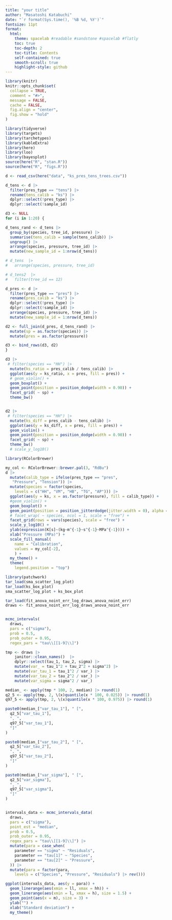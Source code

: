 ```yaml
---
title: "your title"
author: "Masatoshi Katabuchi"
date: "`r format(Sys.time(), '%B %d, %Y')`"
fontsize: 11pt
format:
  html:
    theme: spacelab #readable #sandstone #spacelab #flatly
    toc: true
    toc-depth: 2
    toc-title: Contents
    self-contained: true
    smooth-scroll: true
    highlight-style: github
---
```


```r
library(knitr)
knitr::opts_chunk$set(
  collapse = TRUE,
  comment = "#>",
  message = FALSE,
  cache = FALSE,
  fig.align = "center",
  fig.show = "hold"
)
```


```r
library(tidyverse)
library(targets)
library(tarchetypes)
library(kableExtra)
library(here)
library(loo)
library(bayesplot)
source(here("R", "stan.R"))
source(here("R", "figs.R"))
```

```r
d <- read_csv(here("data", "ks_pres_tens_trees.csv"))

d_tens <- d |>
  filter(pres_type == "tens") |>
  rename(tens_calib = "ks") |>
  dplyr::select(!pres_type) |>
  dplyr::select(!sample_id)

d3 <- NULL
for (i in 1:20) {

d_tens_rand <- d_tens |>
  group_by(species, tree_id, pressure) |>
  summarise(tens_calib = sample(tens_calib)) |>
  ungroup() |>
  arrange(species, pressure, tree_id) |>
  mutate(new_sample_id = 1:nrow(d_tens))

# d_tens  |>
#   arrange(species, pressure, tree_id)

# d_tens2  |>
#   filter(tree_id == 12)

d_pres <- d |>
  filter(pres_type == "pres") |>
  rename(pres_calib = "ks") |>
  dplyr::select(!pres_type) |>
  dplyr::select(!sample_id) |>
  arrange(species, pressure, tree_id) |>
  mutate(new_sample_id = 1:nrow(d_tens))

d2 <- full_join(d_pres, d_tens_rand) |>
  mutate(sp = as.factor(species)) |>
  mutate(pres = as.factor(pressure))

d3 <- bind_rows(d3, d2)
}

d3 |>
 # filter(species == "HH") |>
  mutate(ks_ratio = pres_calib / tens_calib) |>
  ggplot(aes(y = ks_ratio, x = pres, fill = pres)) +
  # geom_violin() +
  geom_boxplot() +
  geom_point(position = position_dodge(width = 0.90)) +
  facet_grid( ~ sp) +
  theme_bw()


d2 |>
 # filter(species == "HH") |>
  mutate(ks_diff = pres_calib - tens_calib) |>
  ggplot(aes(y = ks_diff, x = pres, fill = pres)) +
  geom_violin() +
  geom_point(position = position_dodge(width = 0.90)) +
  facet_grid( ~ sp) +
  theme_bw()
  # scale_y_log10()
```


```r
library(RColorBrewer)

my_col <- RColorBrewer::brewer.pal(3, "RdBu")
d |>
  mutate(calib_type = ifelse(pres_type == "pres",
   "Pressure", "Tension")) |>
  mutate(species = factor(species,
    levels = c("HH", "VM", "HB", "TG", "AP"))) |>
  ggplot(aes(y = ks, x = as.factor(pressure), fill = calib_type)) +
  #geom_violin() +
  geom_boxplot() +
  geom_point(position = position_jitterdodge(jitter.width = 0), alpha = 0.5) +
  # facet_wrap( ~ species, ncol = 1, scale = "free") +
  facet_grid(rows = vars(species), scale = "free") +
  scale_y_log10() +
  ylab(expression(K[s]~(kg~m^{-1}~s^{-1}~MPa^{-1}))) +
  xlab("Pressure (MPa)") +
  scale_fill_manual(
    name = "Calibration",
    values = my_col[-2],
    ) +
  my_theme() +
  theme(
    legend.position = "top")

```

```r
library(patchwork)
tar_load(sma_scatter_log_plot)
tar_load(ks_box_plot)
sma_scatter_log_plot + ks_box_plot
```


```r
tar_load(fit_anova_noint_err_log_draws_anova_noint_err)
draws <- fit_anova_noint_err_log_draws_anova_noint_err


mcmc_intervals(
  draws,
  pars = c("sigma"),
  prob = 0.5,
  prob_outer = 0.95,
  regex_pars = "tau\\[[1-9]\\]")

```

```r
tmp <- draws |>
    janitor::clean_names()  |>
    dplyr::select(tau_1, tau_2, sigma) |>
    mutate(var_ = tau_1^2 + tau_2^2 + sigma^2) |>
    mutate(var_tau_1 = tau_1^2 / var_) |>
    mutate(var_tau_2 = tau_2^2 / var_) |>
    mutate(var_sigma = sigma^2 / var_)

median_ <- apply(tmp * 100, 2, median) |> round(1)
q2_5 <- apply(tmp, 2, \(x)quantile(x * 100, 0.025)) |> round(1)
q97_5 <- apply(tmp, 2, \(x)quantile(x * 100, 0.975)) |> round(1)

paste0(median_["var_tau_1"], " [",
  q2_5["var_tau_1"],
  ", ",
  q97_5["var_tau_1"],
  "]"
)

paste0(median_["var_tau_2"], " [",
  q2_5["var_tau_2"],
  ", ",
  q97_5["var_tau_2"],
  "]"
)

paste0(median_["var_sigma"], " [",
  q2_5["var_sigma"],
  ", ",
  q97_5["var_sigma"],
  "]"
)


intervals_data <- mcmc_intervals_data(
  draws,
  pars = c("sigma"),
  point_est = "median",
  prob = 0.5,
  prob_outer = 0.95,
  regex_pars = "tau\\[[1-9]\\]") |>
  mutate(para = case_when(
    parameter == "sigma" ~ "Residuals",
    parameter == "tau[1]" ~ "Species",
    parameter == "tau[2]" ~ "Pressure",
  )) |>
  mutate(para = factor(para,
    levels = c("Species", "Pressure", "Residuals") |> rev()))

ggplot(intervals_data, aes(y = para)) +
  geom_linerange(aes(xmin = ll, xmax = hh)) +
  geom_linerange(aes(xmin = l, xmax = h), size = 1.5) +
  geom_point(aes(x = m), size = 3) +
  ylab("") +
  xlab("Standard deviation") +
  my_theme()

```
